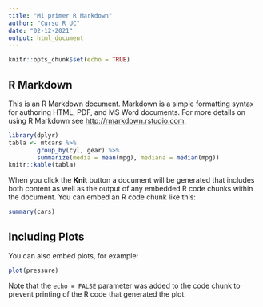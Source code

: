 ---
title: "Mi primer R Markdown"
author: "Curso R UC"
date: "02-12-2021"
output: html_document
---

```{r setup, include=FALSE}
knitr::opts_chunk$set(echo = TRUE)
```

## R Markdown

This is an R Markdown document. Markdown is a simple formatting syntax for authoring HTML, PDF, and MS Word documents. For more details on using R Markdown see <http://rmarkdown.rstudio.com>.

```{r, message=FALSE, warning=FALSE , echo = FALSE}
library(dplyr)
tabla <- mtcars %>% 
        group_by(cyl, gear) %>% 
        summarize(media = mean(mpg), mediana = median(mpg))
knitr::kable(tabla)
```

When you click the **Knit** button a document will be generated that includes both content as well as the output of any embedded R code chunks within the document. You can embed an R code chunk like this:

```{r cars}
summary(cars)
```

## Including Plots

You can also embed plots, for example:

```{r pressure, echo=FALSE}
plot(pressure)
```

Note that the `echo = FALSE` parameter was added to the code chunk to prevent printing of the R code that generated the plot.
